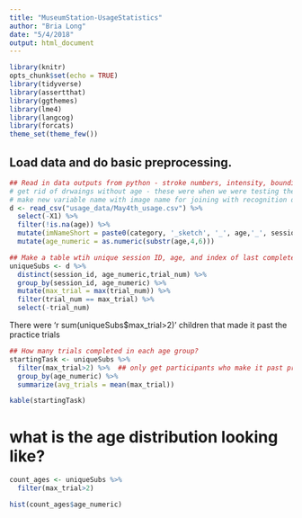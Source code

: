 ```yaml
---
title: "MuseumStation-UsageStatistics"
author: "Bria Long"
date: "5/4/2018"
output: html_document
---
```


```r
library(knitr)
opts_chunk$set(echo = TRUE)
library(tidyverse)
library(assertthat)
library(ggthemes)
library(lme4)
library(langcog)
library(forcats)
theme_set(theme_few())
```

## Load data and do basic preprocessing.
```r
## Read in data outputs from python - stroke numbers, intensity, bounding boc, etc.
# get rid of drwaings without age - these were when we were testing the interface.
# make new variable name with image name for joining with recognition data
d <- read_csv("usage_data/May4th_usage.csv") %>%
  select(-X1) %>%
  filter(!is.na(age)) %>%
  mutate(imNameShort = paste0(category, '_sketch', '_', age,'_', session_id, '.png')) %>%
  mutate(age_numeric = as.numeric(substr(age,4,6))) 

```

```r
## Make a table wtih unique session ID, age, and index of last completed trials
uniqueSubs <- d %>%
  distinct(session_id, age_numeric,trial_num) %>%
  group_by(session_id, age_numeric) %>%
  mutate(max_trial = max(trial_num)) %>%
  filter(trial_num == max_trial) %>%
  select(-trial_num) 
```

There were 'r sum(uniqueSubs$max_trial>2)' children that made it past the practice trials


```r
## How many trials completed in each age group?
startingTask <- uniqueSubs %>%
  filter(max_trial>2) %>%  ## only get participants who make it past practice trials
  group_by(age_numeric) %>%
  summarize(avg_trials = mean(max_trial))

kable(startingTask)
```

# what is the age distribution looking like?
```r
count_ages <- uniqueSubs %>%
  filter(max_trial>2) 

hist(count_ages$age_numeric)

```


